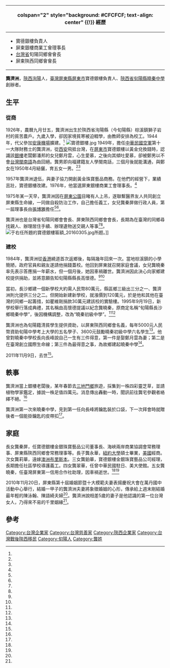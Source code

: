 {{Infobox Person
|name   =龔濟洲
|image     = 
|image_size     = 
|caption =
|birth_date  = {{birth date|1926|8|19}}
|birth_place = {{ROC-1912|陝西省}}[[洵陽縣|洵陽縣]][[棕溪鎮|棕溪鎮]]獅子岩村
|death_date  ={{Death date and age|2011|11|9|1926|8|19}}
|death_place = {{TWN}}
|occupation = [[珠寶|珠寶]]業者
|nationality = {{ROC}}
|office = 
|term_start = 
|term_end = 
|spouse = 鄭月雲
|children = 龔秦屏（長女）<br />龔永華（長子）<br />龔莉華（次女）<br />龔鉑華（三女）<br />龔翠華（四女）<br />龔曉秦（五女）
}}
{| class="infobox bordered" style="width: 22em; font-size: 90%; text-align: left; float:right;" cellpadding="3"
|-
! colspan="2" style="background: #CFCFCF; text-align: center" {{!}} 經歷
|- 
| colspan="2" style="font-size: 90%" |<div style="text-align: left">
*寶德銀樓負責人
*屏東銀樓商業工會理事長
*[[台灣省|台灣省]]旬陽同鄉會會長
*屏東陝西同鄉會會長
</div>
|}
'''龔濟洲'''{{BD|1926年|8月19日|2011年|11月9日|}}，[[陝西省_(中華民國)|陝西]][[洵陽縣|洵陽]]人，[[臺灣|臺灣]][[屏東縣|屏東縣]][[屏東市|屏東市]]寶德銀樓負責人、[[陝西省|陝西省]][[旬陽縣|旬陽縣]][[曉秦中學|曉秦中學]]創辦者。

==生平==

===從商===

1926年，農曆九月廿五，龔濟洲出生於陝西省洵陽縣（今旬陽縣）棕溪鎮獅子岩村的貧苦農戶。九歲入學，卻因家境貧寒被迫輟學，由教師安排為校工。1944年，代父參加[[安康機場|安康機場]]擴建。<ref name="簡介"/>
[[File:寶德銀樓.jpg|thumb]]
1949年，擔任[[中華民國空軍|中華民國空軍]]第十一大隊財務士的龔濟洲，從[[西安|西安]]飛抵台灣，在[[屏東市|屏東市]]寶德銀樓以黃金兌換錢時，認識該[[銀樓|銀樓]]老闆鄭潘邦的女兒鄭月雲，心生愛慕，之後向其傾吐愛慕，卻被鄭男以不會[[台灣閩南語|台灣閩南語]]為由回絕。龔男即向福建籍友人學閩南話，三個月後就能溝通，與鄭女在1950年4月結儷，育五女一男。<ref name="簡介"/><ref name="潘柏麟"/>

1957年龔濟洲退伍，與妻子協力開創黃金珠寶藝品商務。在他們的經營下，業績茁壯，寶德銀樓改建。1976年，他當選屏東銀樓商業工會理事長。<ref name="簡介"/>

1975年某一天早，龔濟洲因在[[屏東公園|屏東公園]]目睹有人上吊，遂聯繫醫界友人共同創立屏東縣生命線，一同做自殺防治工作，自己擔任義工，女兒龔秦屏做行政人員，第一屆理事長由[[張博雅|張博雅]]擔任<ref name="簡介"/><ref name="潘柏麟"/>。
 
龔濟洲也是台灣省旬陽同鄉會會長、屏東陝西同鄉會會長，長期為在臺灣的同鄉尋找親人、辦理居住手續、辦理遺物送交親人等事<ref name="簡介"/><ref name="向長峰"/>。
[[File:于右任所題的寶德銀樓匾額_20160305.jpg|thumb]]所题。]]
===建校===
1984年，龔濟洲從[[香港|香港]]繞道首次返鄉後，每隔幾年回來一次。當地棕溪鎮的小學簡陋，政府官員和親友遂請他捐錢蓋校。他回到屏東就召開家庭會議，女兒龔曉秦率先表示答應捐一年薪水，但一個月後，她因車禍離世。龔濟洲因此決心向家鄉建校提供捐助，並將意願告知旬陽縣縣長高懷德。<ref name="向長峰"/><ref name="籌建"/>

當初，長沙鄉建一個新學校大約需人民幣80萬元，縣區鄉三級出三分之一、龔濟洲則允提供三分之二。但開始新建新學校，就漲價到120萬元，於是他和其他在臺灣的同鄉一起籌措，如瞿維剛捐款30萬元建該校的實驗樓。1995年9月19日，新學校舉行落成典禮，其名稱由高懷德提議以紀念龔曉秦，原商定名稱“旬陽縣長沙鄉曉秦中學”，後因機構調整，改為“曉秦初級中學”。<ref name="向長峰"/><ref name="籌建"/>

龔濟洲也為旬陽籍清貧學生提供資助，以屏東陝西同鄉會名義，每年5000元人民幣資助旬陽中學考上大學的五名學子、3600元鼓勵曉秦初級中學六名學生<ref name="簡介"/>。他曾對曉秦中學校長向長峰說自己一生有三件得意，第一件是娶鄭月雲為妻；第二是在臺灣創立國際生命線；第三件為最得意之事，為故鄉建起曉秦中學<ref name="向長峰"/>。

2011年11月9日，去世<ref name="向長峰"/>。

==軼事==

龔濟洲當上銀樓老闆後，某年春節去[[三地門鄉|三地門鄉]]旅遊，採集到一株四彩靈芝草，並請植物學家鑑定，據說一株足值四萬元。消息傳出轟動一時，聞訊前往龔宅參觀者絡繹不絕。<ref name="靈芝"/>

龔濟洲第一次來曉秦中學，見到第一任向長峰將鑰匙裝於口袋，下一次拜會時就贈後者一個能掛鑰匙的皮帶扣<ref name="向長峰"/>。

==家庭==

長女龔秦屏，任寶德銀樓金銀珠寶藝品公司董事長、海峽兩岸商業協調會常務理事、屏東縣陝西同鄉會常務理事等。長子龔永華，[[紐約大學|紐約大學]]碩士畢業，[[美國|美國]]經商。次女龔莉華，遠嫁[[澳洲|澳洲]][[布里斯本|布里斯本]]。三女龔鉑華，寶德銀樓金銀珠寶藝品公司經理，長期擔任社區學校導護義工。四女龔翠華，任曾中華民國駐日、美大使館。五女龔曉秦，任臺灣屏東第一信用合作社助理，因車禍逝世。<ref name="簡介"/><ref name="向長峰"/>

2010年11月20日，屏東縣第十屆婚姻節暨十大模範夫妻表揚慶祝大會在萬丹國中活動中心舉行，結婚一甲子的龔濟洲夫妻將象徵婚姻的心形，傳承給上週末剛結婚最年輕的陳泳翰、陳語綺夫婦<ref name="張丞仁"/>。龔濟洲說相差5歲的妻子是他認識的第一位台灣女人，乃得來不易的千里姻緣<ref name="翁禎霞"/>。

==參考==
{{portal box|人物|陝西|台灣}}
{{reflist|2|refs=

<ref name="簡介">{{Cite web|url=http://xiaoqinzx.30edu.com.cn/Article/fa3bbc70-3689-4c12-8e75-f8942bc01ff2.shtml|title=臺胞龔濟洲先生簡介|language=zh-cn|publisher=旬陽縣曉秦中學|author=|date=2013-10-14|accessdate=2016-12-19}}</ref>

<ref name="張丞仁">{{Cite news|url=http://www.twtimes.com.tw/index.php?page=news&nid=134604|title=屏縣南市婚姻節　表揚模範夫妻|author=張丞仁|language=zh-tw|publisher=《臺灣時報》|date=2008-09-29|accessdate=2016-12-19}}{{Dead link|date=2020年1月 |bot=InternetArchiveBot |fix-attempted=yes }}</ref>

<ref name="靈芝">{{Cite news|url=|title=靈芝獻瑞發現深山 銀樓老闆得寶 有人高價購買|author=|language=zh-tw|publisher=《聯合報》|date=1957-03-04|accessdate=}}</ref>

<ref name="翁禎霞">{{Cite news|url=|title=「她是我認識的第一個台灣女人」銀樓換錢結緣 8旬夫妻牽手60年|author=翁禎霞|language=zh-tw|publisher=《聯合報》|date=2010-11-08|accessdate=}}</ref>

<ref name="潘柏麟">{{Cite news|url=|title=生命線龔濟洲 辦學紀念女兒|author=潘柏麟|language=zh-tw|publisher=《聯合報》|date=2008-09-29|accessdate=}}</ref>

<ref name="籌建">{{Cite web|url=http://xiaoqinzx.30edu.com.cn/Article/09793076-ff1e-4a2e-9883-e112a6284ccd.shtml|title=龚济洲先生筹建晓秦初级中学|language=zh-cn|publisher=旬陽縣曉秦中學|author=|date=2013-10-09|accessdate=2016-12-19}}</ref>


<ref name="簡介">{{Cite web|url=http://xiaoqinzx.30edu.com.cn/Article/fa3bbc70-3689-4c12-8e75-f8942bc01ff2.shtml|title=臺胞龔濟洲先生簡介|language=zh-cn|publisher=旬陽縣曉秦中學|author=|date=2013-10-14|accessdate=2016-12-19}}</ref>

<ref name="向長峰">{{Cite web|url=http://xiaoqinzx.30edu.com.cn/Article/f3993b94-54da-439b-8587-08189f8e2621.shtml|title=懷念尊者龔濟州先生|language=zh-cn|publisher=旬陽縣曉秦中學|author=向長峰|date=2011-11-22|accessdate=2016-12-19}}</ref>

}}

{{DEFAULTSORT:G}}
[[Category:台灣企業家|Category:台灣企業家]]
[[Category:台灣慈善家|Category:台灣慈善家]]
[[Category:陝西企業家|Category:陝西企業家]]
[[Category:台灣戰後陝西移民|Category:台灣戰後陝西移民]]
[[Category:旬陽人|Category:旬陽人]]
[[Category:龔姓|Category:龔姓]]